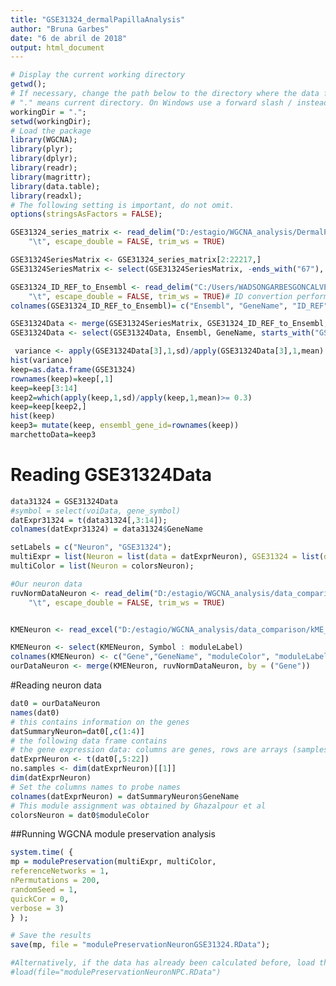 ```yaml
---
title: "GSE31324_dermalPapillaAnalysis"
author: "Bruna Garbes"
date: "6 de abril de 2018"
output: html_document
---
```



```r
# Display the current working directory
getwd();
# If necessary, change the path below to the directory where the data files are stored.
# "." means current directory. On Windows use a forward slash / instead of the usual \.
workingDir = ".";
setwd(workingDir);
# Load the package
library(WGCNA);
library(plyr);
library(dplyr);
library(readr);
library(magrittr);
library(data.table);
library(readxl);
# The following setting is important, do not omit.
options(stringsAsFactors = FALSE);

```

```r
GSE31324_series_matrix <- read_delim("D:/estagio/WGCNA_analysis/DermalPapillaAnalysis/GSE31324_series_matrix.txt", 
    "\t", escape_double = FALSE, trim_ws = TRUE)

GSE31324SeriesMatrix <- GSE31324_series_matrix[2:22217,]
GSE31324SeriesMatrix <- select(GSE31324SeriesMatrix, -ends_with("67"), -ends_with("68"), -ends_with("69"),-ends_with("70"))

GSE31324_ID_REF_to_Ensembl <- read_delim("C:/Users/WADSONGARBESGONCALVE/Desktop/dataInputs/DermalPapillaAnalysis/GSE31324_ID_REF_to_Ensembl.txt", 
    "\t", escape_double = FALSE, trim_ws = TRUE)# ID convertion performed with Biomart
colnames(GSE31324_ID_REF_to_Ensembl)= c("Ensembl", "GeneName", "ID_REF")
```

```r
GSE31324Data <- merge(GSE31324SeriesMatrix, GSE31324_ID_REF_to_Ensembl, by = c("ID_REF"))
GSE31324Data <- select(GSE31324Data, Ensembl, GeneName, starts_with("GSM"))

 variance <- apply(GSE31324Data[3],1,sd)/apply(GSE31324Data[3],1,mean)
hist(variance)
keep=as.data.frame(GSE31324)
rownames(keep)=keep[,1]
keep=keep[3:14]
keep2=which(apply(keep,1,sd)/apply(keep,1,mean)>= 0.3)
keep=keep[keep2,]
hist(keep)
keep3= mutate(keep, ensembl_gene_id=rownames(keep))
marchettoData=keep3
```

# Reading GSE31324Data
```r

data31324 = GSE31324Data
#symbol = select(voiData, gene_symbol)
datExpr31324 = t(data31324[,3:14]);
colnames(datExpr31324) = data31324$GeneName

setLabels = c("Neuron", "GSE31324");
multiExpr = list(Neuron = list(data = datExprNeuron), GSE31324 = list(data = datExpr31324));
multiColor = list(Neuron = colorsNeuron);
```

```r
#Our neuron data 
ruvNormDataNeuron <- read_delim("D:/estagio/WGCNA_analysis/data_comparison/countData_RUV_Normalized_Neuron_nDEGs_HKgenes_p0.4_k4.txt", 
    "\t", escape_double = FALSE, trim_ws = TRUE)


KMENeuron <- read_excel("D:/estagio/WGCNA_analysis/data_comparison/kME_counts_Neurons_p0.4_k4_keep0.0125_power16_minsize150_cut0.15.xlsx")

KMENeuron <- select(KMENeuron, Symbol : moduleLabel)
colnames(KMENeuron) <- c("Gene","GeneName", "moduleColor", "moduleLabel")
ourDataNeuron <- merge(KMENeuron, ruvNormDataNeuron, by = ("Gene"))

```

#Reading neuron data
```r
dat0 = ourDataNeuron
names(dat0)
# this contains information on the genes
datSummaryNeuron=dat0[,c(1:4)]
# the following data frame contains
# the gene expression data: columns are genes, rows are arrays (samples)
datExprNeuron <- t(dat0[,5:22])
no.samples <- dim(datExprNeuron)[[1]]
dim(datExprNeuron)
# Set the columns names to probe names
colnames(datExprNeuron) = datSummaryNeuron$GeneName
# This module assignment was obtained by Ghazalpour et al
colorsNeuron = dat0$moduleColor
```



##Running WGCNA module preservation analysis
```r

system.time( {
mp = modulePreservation(multiExpr, multiColor,
referenceNetworks = 1,
nPermutations = 200,
randomSeed = 1,
quickCor = 0,
verbose = 3)
} );

# Save the results
save(mp, file = "modulePreservationNeuronGSE31324.RData");

#Alternatively, if the data has already been calculated before, load them from disk:
#load(file="modulePreservationNeuronNPC.RData")
```

